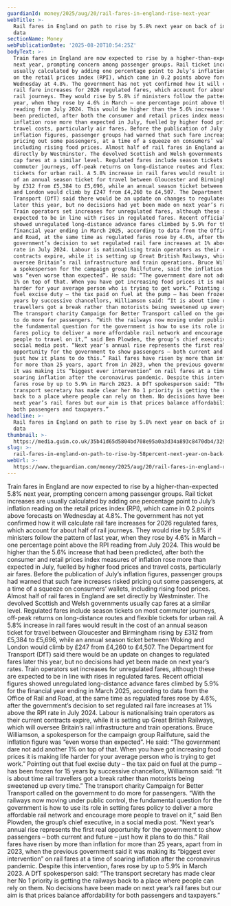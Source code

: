 ```yaml
---
guardianId: money/2025/aug/20/rail-fares-in-england-rise-next-year
webTitle: >-
  Rail fares in England on path to rise by 5.8% next year on back of inflation
  data
sectionName: Money
webPublicationDate: '2025-08-20T10:54:25Z'
bodyText: >-
  Train fares in England are now expected to rise by a higher-than-expected 5.8%
  next year, prompting concern among passenger groups. Rail ticket increases are
  usually calculated by adding one percentage point to July’s inflation reading
  on the retail prices index (RPI), which came in 0.2 points above forecasts on
  Wednesday at 4.8%. The government has not yet confirmed how it will calculate
  rail fare increases for 2026 regulated fares, which account for about half of
  rail journeys. They would rise by 5.8% if ministers follow the pattern of last
  year, when they rose by 4.6% in March – one percentage point above the RPI
  reading from July 2024. This would be higher than the 5.6% increase that had
  been predicted, after both the consumer and retail prices index measures of
  inflation rose more than expected in July, fuelled by higher food prices and
  travel costs, particularly air fares. Before the publication of July’s
  inflation figures, passenger groups had warned that such fare increases risked
  pricing out some passengers, at a time of a squeeze on consumers’ wallets,
  including rising food prices. Almost half of rail fares in England are set
  directly by Westminster. The devolved Scottish and Welsh governments usually
  cap fares at a similar level. Regulated fares include season tickets on most
  commuter journeys, off-peak returns on long-distance routes and flexible
  tickets for urban rail. A 5.8% increase in rail fares would result in the cost
  of an annual season ticket for travel between Gloucester and Birmingham rising
  by £312 from £5,384 to £5,696, while an annual season ticket between Woking
  and London would climb by £247 from £4,260 to £4,507. The Department for
  Transport (DfT) said there would be an update on changes to regulated fares
  later this year, but no decisions had yet been made on next year’s rates.
  Train operators set increases for unregulated fares, although these are
  expected to be in line with rises in regulated fares. Recent official figures
  showed unregulated long-distance advance fares climbed by 5.9% for the
  financial year ending in March 2025, according to data from the Office of Rail
  and Road, at the same time as regulated fares rose by 4.6%, after the
  government’s decision to set regulated rail fare increases at 1% above the RPI
  rate in July 2024. Labour is nationalising train operators as their current
  contracts expire, while it is setting up Great British Railways, which will
  oversee Britain’s rail infrastructure and train operations. Bruce Williamson,
  a spokesperson for the campaign group Railfuture, said the inflation figure
  was “even worse than expected”. He said: “The government dare not add another
  1% on top of that. When you have got increasing food prices it is making life
  harder for your average person who is trying to get work.” Pointing out that
  fuel excise duty – the tax paid on fuel at the pump – has been frozen for 15
  years by successive chancellors, Williamson said: “It is about time rail
  travellers got a break rather than motorists being sweetened up every time.”
  The transport charity Campaign for Better Transport called on the government
  to do more for passengers. “With the railways now moving under public control,
  the fundamental question for the government is how to use its role in setting
  fares policy to deliver a more affordable rail network and encourage more
  people to travel on it,” said Ben Plowden, the group’s chief executive, in a
  social media post. “Next year’s annual rise represents the first real
  opportunity for the government to show passengers – both current and future –
  just how it plans to do this.” Rail fares have risen by more than inflation
  for more than 25 years, apart from in 2023, when the previous government said
  it was making its “biggest ever intervention” on rail fares at a time of
  soaring inflation after the coronavirus pandemic. Despite this intervention,
  fares rose by up to 5.9% in March 2023. A DfT spokesperson said: “The
  transport secretary has made clear her No 1 priority is getting the railways
  back to a place where people can rely on them. No decisions have been made on
  next year’s rail fares but our aim is that prices balance affordability for
  both passengers and taxpayers.”
headline: >-
  Rail fares in England on path to rise by 5.8% next year on back of inflation
  data
thumbnail: >-
  https://media.guim.co.uk/35b41d65d5804bd708e95a0a3d34a893c8470db4/329_3_2867_2294/500.jpg
slug: >-
  rail-fares-in-england-on-path-to-rise-by-58percent-next-year-on-back-of-inflation-data
webUrl: >-
  https://www.theguardian.com/money/2025/aug/20/rail-fares-in-england-rise-next-year
---
```

Train fares in England are now expected to rise by a higher-than-expected 5.8% next year, prompting concern among passenger groups. Rail ticket increases are usually calculated by adding one percentage point to July’s inflation reading on the retail prices index (RPI), which came in 0.2 points above forecasts on Wednesday at 4.8%. The government has not yet confirmed how it will calculate rail fare increases for 2026 regulated fares, which account for about half of rail journeys. They would rise by 5.8% if ministers follow the pattern of last year, when they rose by 4.6% in March – one percentage point above the RPI reading from July 2024. This would be higher than the 5.6% increase that had been predicted, after both the consumer and retail prices index measures of inflation rose more than expected in July, fuelled by higher food prices and travel costs, particularly air fares. Before the publication of July’s inflation figures, passenger groups had warned that such fare increases risked pricing out some passengers, at a time of a squeeze on consumers’ wallets, including rising food prices. Almost half of rail fares in England are set directly by Westminster. The devolved Scottish and Welsh governments usually cap fares at a similar level. Regulated fares include season tickets on most commuter journeys, off-peak returns on long-distance routes and flexible tickets for urban rail. A 5.8% increase in rail fares would result in the cost of an annual season ticket for travel between Gloucester and Birmingham rising by £312 from £5,384 to £5,696, while an annual season ticket between Woking and London would climb by £247 from £4,260 to £4,507. The Department for Transport (DfT) said there would be an update on changes to regulated fares later this year, but no decisions had yet been made on next year’s rates. Train operators set increases for unregulated fares, although these are expected to be in line with rises in regulated fares. Recent official figures showed unregulated long-distance advance fares climbed by 5.9% for the financial year ending in March 2025, according to data from the Office of Rail and Road, at the same time as regulated fares rose by 4.6%, after the government’s decision to set regulated rail fare increases at 1% above the RPI rate in July 2024. Labour is nationalising train operators as their current contracts expire, while it is setting up Great British Railways, which will oversee Britain’s rail infrastructure and train operations. Bruce Williamson, a spokesperson for the campaign group Railfuture, said the inflation figure was “even worse than expected”. He said: “The government dare not add another 1% on top of that. When you have got increasing food prices it is making life harder for your average person who is trying to get work.” Pointing out that fuel excise duty – the tax paid on fuel at the pump – has been frozen for 15 years by successive chancellors, Williamson said: “It is about time rail travellers got a break rather than motorists being sweetened up every time.” The transport charity Campaign for Better Transport called on the government to do more for passengers. “With the railways now moving under public control, the fundamental question for the government is how to use its role in setting fares policy to deliver a more affordable rail network and encourage more people to travel on it,” said Ben Plowden, the group’s chief executive, in a social media post. “Next year’s annual rise represents the first real opportunity for the government to show passengers – both current and future – just how it plans to do this.” Rail fares have risen by more than inflation for more than 25 years, apart from in 2023, when the previous government said it was making its “biggest ever intervention” on rail fares at a time of soaring inflation after the coronavirus pandemic. Despite this intervention, fares rose by up to 5.9% in March 2023. A DfT spokesperson said: “The transport secretary has made clear her No 1 priority is getting the railways back to a place where people can rely on them. No decisions have been made on next year’s rail fares but our aim is that prices balance affordability for both passengers and taxpayers.”
